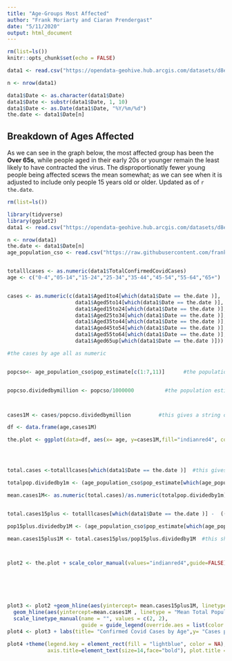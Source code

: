 ```yaml
---
title: "Age-Groups Most Affected"
author: "Frank Moriarty and Ciaran Prendergast"
date: "5/11/2020"
output: html_document
---
```



```r
rm(list=ls())
knitr::opts_chunk$set(echo = FALSE)

data1 <- read.csv("https://opendata-geohive.hub.arcgis.com/datasets/d8eb52d56273413b84b0187a4e9117be_0.csv?outSR=%7B%22latestWkid%22%3A3857%2C%22wkid%22%3A102100%7D")

n <- nrow(data1)

data1$Date <- as.character(data1$Date)
data1$Date <- substr(data1$Date, 1, 10)
data1$Date <- as.Date(data1$Date, "%Y/%m/%d")
the.date <- data1$Date[n]
```


## Breakdown of Ages Affected

As we can see in the graph below, the most affected group has been the **Over 65s**, while people aged in their early 20s or younger remain the least likely to have contracted the virus. The disproportionatly fewer young people being affected scews the mean somewhat; as we can see when it is adjusted to include only people 15 years old or older. Updated as of `r the.date`.



```r
rm(list=ls())

library(tidyverse)
library(ggplot2)
data1 <- read.csv("https://opendata-geohive.hub.arcgis.com/datasets/d8eb52d56273413b84b0187a4e9117be_0.csv?outSR=%7B%22latestWkid%22%3A3857%2C%22wkid%22%3A102100%7D")

n <- nrow(data1)
the.date <- data1$Date[n]
age_population_cso <- read.csv("https://raw.githubusercontent.com/frankmoriarty/covid_ie/master/age_population_cso_2019.csv")


totalllcases <- as.numeric(data1$TotalConfirmedCovidCases)
age <- c("0-4","05-14","15-24","25-34","35-44","45-54","55-64","65+")


cases <- as.numeric(c(data1$Aged1to4[which(data1$Date == the.date )],
                      data1$Aged5to14[which(data1$Date == the.date )],
                      data1$Aged15to24[which(data1$Date == the.date )],
                      data1$Aged25to34[which(data1$Date == the.date )],
                      data1$Aged35to44[which(data1$Date == the.date )],
                      data1$Aged45to54[which(data1$Date == the.date )],
                      data1$Aged55to64[which(data1$Date == the.date )],
                      data1$Aged65up[which(data1$Date == the.date )]))

#the cases by age all as numeric


popcso<- age_population_cso$pop_estimate[c(1:7,11)]      #the population estimates  


popcso.dividedbymillion <- popcso/1000000          #the population estimates divided by million as per formula in notebook



cases1M <- cases/popcso.dividedbymillion         #this gives a string of the cases per one million by age

df <- data.frame(age,cases1M)

the.plot <- ggplot(data=df, aes(x= age, y=cases1M,fill="indianred4", color="indianred4")) + geom_bar(stat='identity') 




total.cases <-totalllcases[which(data1$Date == the.date )]  #this gives the total cases on the date

totalpop.dividedby1m <- (age_population_cso$pop_estimate[which(age_population_cso$age_group=='cases_all_ages')])/1000000

mean.cases1M<- as.numeric(total.cases)/as.numeric(totalpop.dividedby1m)   #this is population mean for average abline


total.cases15plus <- totalllcases[which(data1$Date == the.date )] -  (( data1$Aged1to4[which(data1$Date == the.date )]+               data1$Aged5to14[which(data1$Date == the.date )])) #this gave the total amount of cases 15 plus

pop15plus.dividedby1M <- (age_population_cso$pop_estimate[which(age_population_cso$age_group=='cases_age_15_plus')])/1000000    #this was the population 15 plus divided by 1 million as per formula in notebook

mean.cases15plus1M <- total.cases15plus/pop15plus.dividedby1M  #this shows the total cases 15 plus per 1 million people



plot2 <- the.plot + scale_color_manual(values="indianred4",guide=FALSE)+scale_fill_manual(values="indianred4", guide=FALSE)






plot3 <- plot2 +geom_hline(aes(yintercept= mean.cases15plus1M, linetype = "Mean 15-plus"), colour= "green", size=1.25) +
  geom_hline(aes(yintercept=mean.cases1M , linetype = "Mean Total Population"), colour= "yellow", size=1.25) +
  scale_linetype_manual(name = "", values = c(2, 2), 
                        guide = guide_legend(override.aes = list(color = c("green", "yellow"))))
plot4 <- plot3 + labs(title= "Confirmed Covid Cases by Age",y= "Cases per Million", x = "Age-groups (Yr)")

plot4 +theme(legend.key = element_rect(fill = "lightblue", color = NA), axis.text=element_text(size=8, face = "bold"),
             axis.title=element_text(size=14,face="bold"), plot.title = element_text(size=16, face = "bold"))


```






